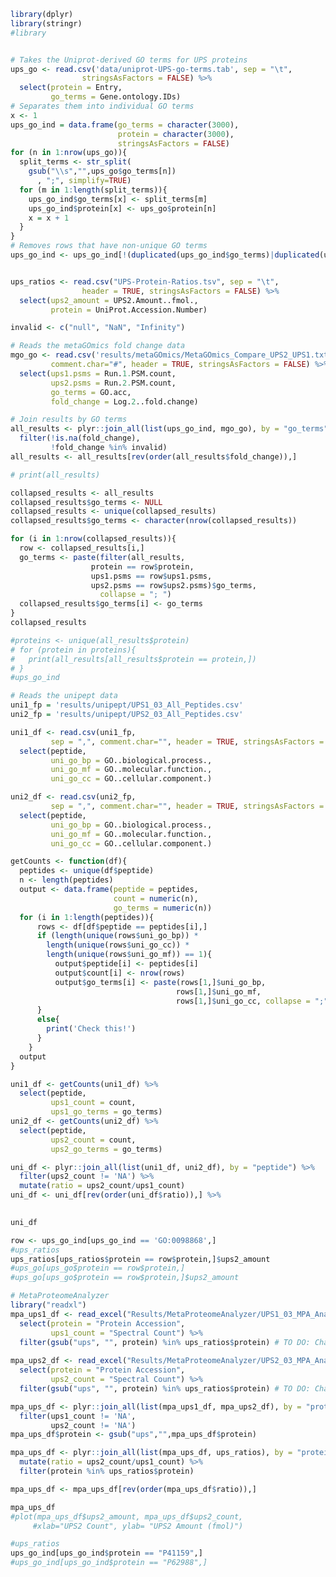 


```r
library(dplyr)
library(stringr)
#library


# Takes the Uniprot-derived GO terms for UPS proteins
ups_go <- read.csv('data/uniprot-UPS-go-terms.tab', sep = "\t",
                stringsAsFactors = FALSE) %>%
  select(protein = Entry,
         go_terms = Gene.ontology.IDs)
# Separates them into individual GO terms
x <- 1
ups_go_ind = data.frame(go_terms = character(3000),
                        protein = character(3000),
                        stringsAsFactors = FALSE)
for (n in 1:nrow(ups_go)){
  split_terms <- str_split(
    gsub("\\s","",ups_go$go_terms[n])
      , ";", simplify=TRUE)
  for (m in 1:length(split_terms)){
    ups_go_ind$go_terms[x] <- split_terms[m]
    ups_go_ind$protein[x] <- ups_go$protein[n]
    x = x + 1
  }
}
# Removes rows that have non-unique GO terms
ups_go_ind <- ups_go_ind[!(duplicated(ups_go_ind$go_terms)|duplicated(ups_go_ind$go_terms, fromLast = TRUE)),]


ups_ratios <- read.csv("UPS-Protein-Ratios.tsv", sep = "\t",
                header = TRUE, stringsAsFactors = FALSE) %>%
  select(ups2_amount = UPS2.Amount..fmol.,
         protein = UniProt.Accession.Number)
```


```r
invalid <- c("null", "NaN", "Infinity")

# Reads the metaGOmics fold change data
mgo_go <- read.csv('results/metaGOmics/MetaGOmics_Compare_UPS2_UPS1.txt', sep = "\t",
         comment.char="#", header = TRUE, stringsAsFactors = FALSE) %>%
  select(ups1.psms = Run.1.PSM.count,
         ups2.psms = Run.2.PSM.count,
         go_terms = GO.acc,
         fold_change = Log.2..fold.change)

# Join results by GO terms
all_results <- plyr::join_all(list(ups_go_ind, mgo_go), by = "go_terms") %>%
  filter(!is.na(fold_change),
         !fold_change %in% invalid)
all_results <- all_results[rev(order(all_results$fold_change)),]

# print(all_results)

collapsed_results <- all_results
collapsed_results$go_terms <- NULL
collapsed_results <- unique(collapsed_results)
collapsed_results$go_terms <- character(nrow(collapsed_results))

for (i in 1:nrow(collapsed_results)){
  row <- collapsed_results[i,]
  go_terms <- paste(filter(all_results,
                  protein == row$protein,
                  ups1.psms == row$ups1.psms,
                  ups2.psms == row$ups2.psms)$go_terms,
                    collapse = "; ")
  collapsed_results$go_terms[i] <- go_terms
}
collapsed_results

#proteins <- unique(all_results$protein)
# for (protein in proteins){
#   print(all_results[all_results$protein == protein,])
# }
#ups_go_ind
```




```r
# Reads the unipept data
uni1_fp = 'results/unipept/UPS1_03_All_Peptides.csv'
uni2_fp = 'results/unipept/UPS2_03_All_Peptides.csv'

uni1_df <- read.csv(uni1_fp,
         sep = ",", comment.char="", header = TRUE, stringsAsFactors = FALSE) %>%
  select(peptide,
         uni_go_bp = GO..biological.process.,
         uni_go_mf = GO..molecular.function.,
         uni_go_cc = GO..cellular.component.)

uni2_df <- read.csv(uni2_fp,
         sep = ",", comment.char="", header = TRUE, stringsAsFactors = FALSE) %>%
  select(peptide,
         uni_go_bp = GO..biological.process.,
         uni_go_mf = GO..molecular.function.,
         uni_go_cc = GO..cellular.component.)

getCounts <- function(df){
  peptides <- unique(df$peptide)
  n <- length(peptides)
  output <- data.frame(peptide = peptides,
                       count = numeric(n),
                       go_terms = numeric(n))
  for (i in 1:length(peptides)){
      rows <- df[df$peptide == peptides[i],]
      if (length(unique(rows$uni_go_bp)) *
        length(unique(rows$uni_go_cc)) *
        length(unique(rows$uni_go_mf)) == 1){
          output$peptide[i] <- peptides[i]
          output$count[i] <- nrow(rows)
          output$go_terms[i] <- paste(rows[1,]$uni_go_bp,
                                     rows[1,]$uni_go_mf,
                                     rows[1,]$uni_go_cc, collapse = ";")
      }
      else{
        print('Check this!')
      }
    }
  output
}

uni1_df <- getCounts(uni1_df) %>%
  select(peptide,
         ups1_count = count,
         ups1_go_terms = go_terms)
uni2_df <- getCounts(uni2_df) %>%
  select(peptide,
         ups2_count = count,
         ups2_go_terms = go_terms)
```


```r
uni_df <- plyr::join_all(list(uni1_df, uni2_df), by = "peptide") %>%
  filter(ups2_count != 'NA') %>%
  mutate(ratio = ups2_count/ups1_count)
uni_df <- uni_df[rev(order(uni_df$ratio)),] %>%
  

uni_df
```
```r
row <- ups_go_ind[ups_go_ind == 'GO:0098868',]
#ups_ratios
ups_ratios[ups_ratios$protein == row$protein,]$ups2_amount
#ups_go[ups_go$protein == row$protein,]
#ups_go[ups_go$protein == row$protein,]$ups2_amount
```



```r
# MetaProteomeAnalyzer
library("readxl")
mpa_ups1_df <- read_excel("Results/MetaProteomeAnalyzer/UPS1_03_MPA_Analysis.xlsx", sheet = "Proteins") %>%
  select(protein = "Protein Accession",
         ups1_count = "Spectral Count") %>%
  filter(gsub("ups", "", protein) %in% ups_ratios$protein) # TO DO: Change this to look for proteins with the "ups" suffix
  
mpa_ups2_df <- read_excel("Results/MetaProteomeAnalyzer/UPS2_03_MPA_Analysis.xlsx", sheet = "Proteins") %>%
  select(protein = "Protein Accession",
         ups2_count = "Spectral Count") %>%
  filter(gsub("ups", "", protein) %in% ups_ratios$protein) # TO DO: Change this to look for proteins with the "ups" suffix

mpa_ups_df <- plyr::join_all(list(mpa_ups1_df, mpa_ups2_df), by = "protein") %>%
  filter(ups1_count != 'NA',
         ups2_count != 'NA')
mpa_ups_df$protein <- gsub("ups","",mpa_ups_df$protein)

mpa_ups_df <- plyr::join_all(list(mpa_ups_df, ups_ratios), by = "protein") %>%
  mutate(ratio = ups2_count/ups1_count) %>%
  filter(protein %in% ups_ratios$protein)

mpa_ups_df <- mpa_ups_df[rev(order(mpa_ups_df$ratio)),]

mpa_ups_df
#plot(mpa_ups_df$ups2_amount, mpa_ups_df$ups2_count, 
     #xlab="UPS2 Count", ylab= "UPS2 Amount (fmol)")
```

```r
#ups_ratios
ups_go_ind[ups_go_ind$protein == "P41159",]
#ups_go_ind[ups_go_ind$protein == "P62988",]
```

